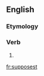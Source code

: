 ==English==

===Etymology===
{{suffix|suppose|est|lang=en}}

===Verb===
{{head|en|verb form}}

# {{en-archaic second-person singular of|suppose|lang=en}}

[[fr:supposest]]